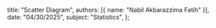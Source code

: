   title: "Scatter Diagram",
  authors: [{ name: "Nabil Akbarazzima Fatih" }],
  date: "04/30/2025",
  subject: "Statistics",
};
